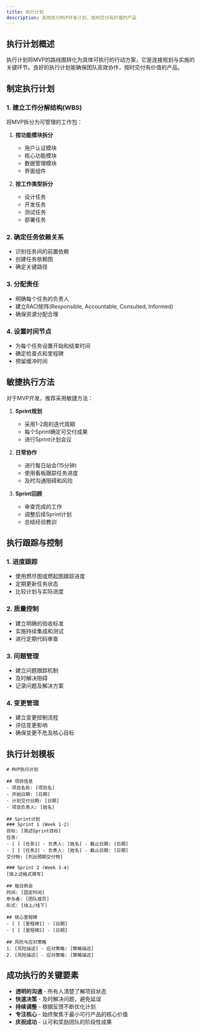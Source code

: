 ```yaml
---
title: 执行计划
description: 高效执行MVP开发计划，按时交付有价值的产品
---
```


## 执行计划概述

执行计划将MVP的路线图转化为具体可执行的行动方案，它是连接规划与实施的关键环节。良好的执行计划能确保团队高效协作，按时交付有价值的产品。

## 制定执行计划

### 1. 建立工作分解结构(WBS)

将MVP拆分为可管理的工作包：

1. **按功能模块拆分**
   - 用户认证模块
   - 核心功能模块
   - 数据管理模块
   - 界面组件

2. **按工作类型拆分**
   - 设计任务
   - 开发任务
   - 测试任务
   - 部署任务

### 2. 确定任务依赖关系

- 识别任务间的前置依赖
- 创建任务依赖图
- 确定关键路径

### 3. 分配责任

- 明确每个任务的负责人
- 建立RACI矩阵(Responsible, Accountable, Consulted, Informed)
- 确保资源分配合理

### 4. 设置时间节点

- 为每个任务设置开始和结束时间
- 确定检查点和里程碑
- 预留缓冲时间

## 敏捷执行方法

对于MVP开发，推荐采用敏捷方法：

1. **Sprint规划**
   - 采用1-2周的迭代周期
   - 每个Sprint确定可交付成果
   - 进行Sprint计划会议

2. **日常协作**
   - 进行每日站会(15分钟)
   - 使用看板跟踪任务进度
   - 及时沟通阻碍和风险

3. **Sprint回顾**
   - 审查完成的工作
   - 调整后续Sprint计划
   - 总结经验教训

## 执行跟踪与控制

### 1. 进度跟踪

- 使用燃尽图或燃起图跟踪进度
- 定期更新任务状态
- 比较计划与实际进度

### 2. 质量控制

- 建立明确的验收标准
- 实施持续集成和测试
- 进行定期代码审查

### 3. 问题管理

- 建立问题跟踪机制
- 及时解决阻碍
- 记录问题及解决方案

### 4. 变更管理

- 建立变更控制流程
- 评估变更影响
- 确保变更不危及核心目标

## 执行计划模板

```
# MVP执行计划

## 项目信息
- 项目名称: [项目名]
- 开始日期: [日期]
- 计划交付日期: [日期]
- 项目负责人: [姓名]

## Sprint计划
### Sprint 1 (Week 1-2)
目标: [简述Sprint目标]
任务:
- [ ] [任务1] - 负责人: [姓名] - 截止日期: [日期]
- [ ] [任务2] - 负责人: [姓名] - 截止日期: [日期]
交付物: [列出预期交付物]

### Sprint 2 (Week 3-4)
[按上述格式填写]

## 每日例会
时间: [固定时间]
参与者: [团队成员]
形式: [线上/线下]

## 核心里程碑
- [ ] [里程碑1] - [日期]
- [ ] [里程碑2] - [日期]

## 风险与应对策略
1. [风险描述] - 应对策略: [策略描述]
2. [风险描述] - 应对策略: [策略描述]
```

## 成功执行的关键要素

- **透明的沟通** - 所有人清楚了解项目状态
- **快速决策** - 及时解决问题，避免延误
- **持续调整** - 根据反馈不断优化计划
- **专注核心** - 始终聚焦于最小可行产品的核心价值
- **庆祝成功** - 认可和奖励团队的阶段性成果 